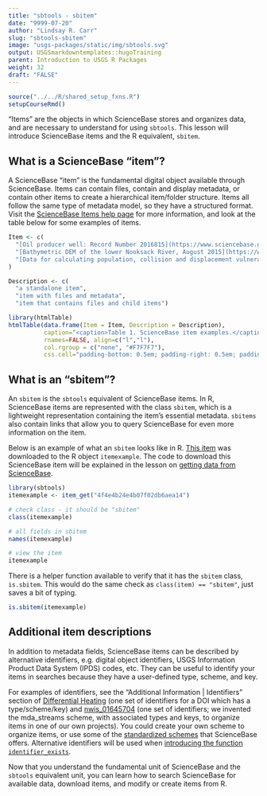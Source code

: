 ```yaml
---
title: "sbtools - sbitem"
date: "9999-07-20"
author: "Lindsay R. Carr"
slug: "sbtools-sbitem"
image: "usgs-packages/static/img/sbtools.svg"
output: USGSmarkdowntemplates::hugoTraining
parent: Introduction to USGS R Packages
weight: 32
draft: "FALSE"
---
```


```r
source("../../R/shared_setup_fxns.R")
setupCourseRmd()
```

"Items" are the objects in which ScienceBase stores and organizes data, and are necessary to understand for using `sbtools`. This lesson will introduce ScienceBase items and the R equivalent, `sbitem`. 

## What is a ScienceBase "item"?

A ScienceBase "item" is the fundamental digital object available through ScienceBase. Items can contain files, contain and display metadata, or contain other items to create a hierarchical item/folder structure. Items all follow the same type of metadata model, so they have a structured format. Visit the [ScienceBase Items help page](https://www.sciencebase.gov/about/content/sciencebase-items) for more information, and look at the table below for some examples of items.

```r

Item <- c(
  "[Oil producer well: Record Number 2016815](https://www.sciencebase.gov/catalog/item/58a36dcbe4b0c82512870172)", 
  "[Bathymetric DEM of the lower Nooksack River, August 2015](https://www.sciencebase.gov/catalog/item/58c03c2de4b014cc3a3bb802)", 
  "[Data for calculating population, collision and displacement vulnerability among marine birds of the California Current System associated with offshore wind energy infrastructure](https://www.sciencebase.gov/catalog/item/5733bc85e4b0dae0d5dd627b)"
)

Description <- c(
  "a standalone item",
  "item with files and metadata",
  "item that contains files and child items")

library(htmlTable)
htmlTable(data.frame(Item = Item, Description = Description), 
          caption="<caption>Table 1. ScienceBase item examples.</caption>",
          rnames=FALSE, align=c("l","l"), 
          col.rgroup = c("none", "#F7F7F7"), 
          css.cell="padding-bottom: 0.5em; padding-right: 0.5em; padding-top: 0.5em;")
```

## What is an "sbitem"?

An `sbitem` is the `sbtools` equivalent of ScienceBase items. In R, ScienceBase items are represented with the class `sbitem`, which is a lightweight representation containing the item's essential metadata. `sbitems` also contain links that allow you to query ScienceBase for even more information on the item.

Below is an example of what an `sbitem` looks like in R. [This item](https://www.sciencebase.gov/catalog/item/4f4e4b24e4b07f02db6aea14) was downloaded to the R object `itemexample`. The code to download this ScienceBase item will be explained in the lesson on [getting data from ScienceBase](/usgs-packages/sbtools-get).

```r
library(sbtools)
itemexample <- item_get("4f4e4b24e4b07f02db6aea14")
```

```r
# check class - it should be "sbitem"
class(itemexample)

# all fields in sbitem
names(itemexample)

# view the item
itemexample
```

There is a helper function available to verify that it has the `sbitem` class, `is.sbitem`. This would do the same check as `class(item) == "sbitem"`, just saves a bit of typing.

```r
is.sbitem(itemexample)
```

## Additional item descriptions

In addition to metadata fields, ScienceBase items can be described by alternative identifiers, e.g. digital object identifiers, USGS Information Product Data System (IPDS) codes, etc. They can be useful to identify your items in searches because they have a user-defined type, scheme, and key.

For examples of identifiers, see the "Additional Information | Identifiers" section of [Differential Heating](https://www.sciencebase.gov/catalog/item/580587a2e4b0824b2d1c1f23) (one set of identifiers for a DOI which has a type/scheme/key) and [nwis_01645704](https://www.sciencebase.gov/catalog/item/556f2055e4b0d9246a9fc9f7) (one set of identifiers; we invented the mda_streams scheme, with associated types and keys, to organize items in one of our own projects). You could create your own scheme to organize items, or use some of the [standardized schemes](https://www.sciencebase.gov/vocab/categories?offset=10&max=10&parentId=528e99f7e4b05d51c7038afd) that ScienceBase offers. Alternative identifiers will be used when [introducing the function `identifier_exists`](usgs-packages/sbtools-get/#inspect-and-download-items).

Now that you understand the fundamental unit of ScienceBase and the `sbtools` equivalent unit, you can learn how to search ScienceBase for available data, download items, and modify or create items from R. 
